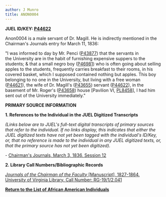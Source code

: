 ```yaml
---
author: J Munro
title: ANON0004
---
```

**JUEL ID/KEY: [P44622](http://juel.iath.virginia.edu/public_person?person=44622 "P44622")**

Anon0004 is a male servant of Dr. Magill. He is indirectly mentioned in the Chairman's Journals entry for March 11, 1836:

"I was informed to day by Mr. Penci ([P43877](http://juel.iath.virginia.edu/public_person?person=43877#m1 "P43877")) that the servants in the University are in the habit of furnishing expensive suppers to the students; & that a small negro boy ([P46981](http://juel.iath.virginia.edu/public_person?person=46981#m1 "P46981")) who is often going about selling apples to the students, frequently carries breakfast to their rooms, in his covered basket, which I supposed contained nothing but apples. This boy belonging to no one in the University, but living with a free woman ([P44621](http://juel.iath.virginia.edu/public_person?person=44621 "P44621")), the wife of Dr. Magill's ([P43655](http://juel.iath.virginia.edu/public_person?person=43655#m1 "P43655")) servant ([P44622](http://juel.iath.virginia.edu/public_person?person=44622 "P44622")), in the basement of Mr. Roger's ([P43658](http://juel.iath.virginia.edu/public_person?person=43658#m1 "P43658")) house \[Pavilion VI, [PL8458](http://juel.iath.virginia.edu/public_place?place=8458#m1 "PL8458")\], I had him sent out of the University immediately."

**PRIMARY SOURCE INFORMATION** 

**1\. References to the Individual in the JUEL Digitized Transcripts**

_(Links below are to JUEL's full-text digital transcripts of primary sources that refer to the individual. If no links display, this indicates that either the JUEL digitized texts have not yet been tagged with the individual's ID/Key, or, that no reference is made to the individual in any JUEL digitized texts, or, that the primary source has not yet been digitized)._  

\- [Chairman's Journals, March 3, 1836, Session 12](http://juel.iath.virginia.edu/node/343?doc=/juel_display/chairman-journal/Sessions/session-012 "Chairman's Journal 1836")

**2\. Library Call Numbers/Bibliographic Records**

[_Journals of the Chairman of the Faculty_ \[Manuscript\], 1827-1864. University of Virginia Library. Call Number: RG-19/1/2.041](http://search.lib.virginia.edu/catalog/u4005116 "Chairman's Journal")

**[Return to the List of African American Individuals](http://juel.iath.virginia.edu/node/367 "Return to the List of African-American Individuals")**